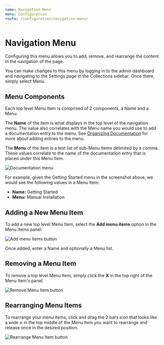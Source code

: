 ```yaml
---
name: Navigation Menu
menu: Configuration
route: /configuration/navigation-menu/
---
```


# Navigation Menu

Configuring this menu allows you to add, remove, and rearrange the content in the navigation of the page.

You can make changes to this menu by logging in to the admin dashboard and navigating to the Settings page in the Collections sidebar. Once there, simply select Menu.

## Menu Components

Each top level Menu Item is comprised of 2 components, a Name and a Menu.

The **Name** of the item is what displays in the top level of the navigation menu. The value also correlates with the Menu name you would use to add a documentation entry to the menu. See [Organizing Documentation](/configuration/organizing-documentation/) for more about adding entries to the menu.

The **Menu** of the item is a text list of sub-Menu Items delimited by a comma. These values correlate to the name of the documentation entry that is placed under this Menu Item.

<img alt="Documentation menu" title="Documentation menu" src={menuExampleImg} />


For example, given the Getting Started menu in the screenshot above, we would see the following values in a Menu Item:

* **Name:** Getting Started
* **Menu:** Manual Installation

## Adding a New Menu Item

To add a new top level Menu Item, select the **Add menu items** option in the Menu Items panel.

<img alt="Add menu items button" title="Add menu items button" src={newMenuItemImg} />


Once added, enter a Name and optionally a Menu list.

## Removing a Menu Item

To remove a top level Menu Item, simply click the **X** in the top right of the Menu Item's panel.

<img alt="Remove Menu Item button" title="Remove Menu Item button" src={removeMenuItemImg} />


## Rearranging Menu Items

To rearrange your menu items, click and drag the 2 bars icon that looks like a wide **\=** in the top middle of the Menu Item you want to rearrange and release once in the desired position.

<img alt="Rearrange Menu Item button" title="Rearrange Menu Item button" src={rearrangeMenuItemImg} />

